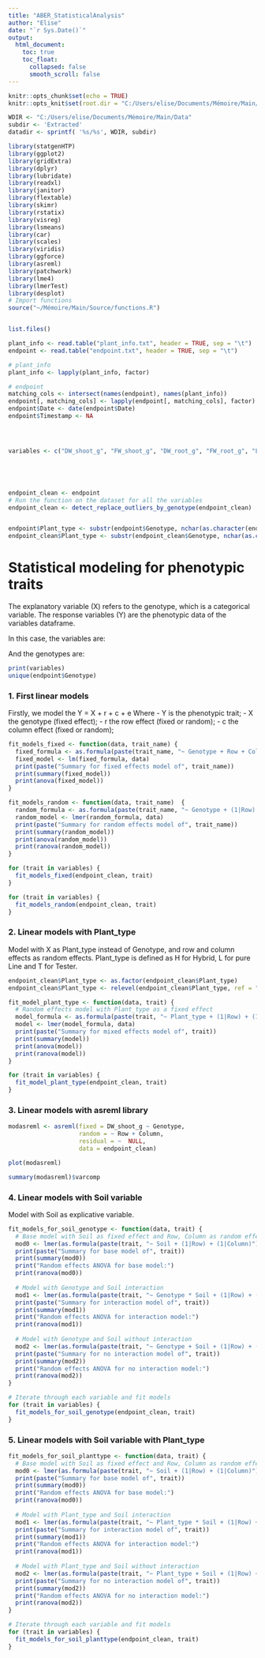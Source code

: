 ```yaml
---
title: "ABER_StatisticalAnalysis"
author: "Elise"
date: "`r Sys.Date()`"
output: 
  html_document:
    toc: true
    toc_float:
      collapsed: false
      smooth_scroll: false 
---
```


```r
knitr::opts_chunk$set(echo = TRUE)
knitr::opts_knit$set(root.dir = "C:/Users/elise/Documents/Mémoire/Main/Data/Templates/ABER")
```

```r
WDIR <- "C:/Users/elise/Documents/Mémoire/Main/Data"
subdir <- 'Extracted'
datadir <- sprintf( '%s/%s', WDIR, subdir)

library(statgenHTP)
library(ggplot2)
library(gridExtra)
library(dplyr)
library(lubridate)
library(readxl)
library(janitor)
library(flextable)
library(skimr)
library(rstatix)
library(visreg)
library(lsmeans)
library(car)
library(scales)
library(viridis)
library(ggforce)
library(asreml)
library(patchwork)
library(lme4)
library(lmerTest)
library(desplot)
# Import functions
source("~/Mémoire/Main/Source/functions.R")


list.files()

plant_info <- read.table("plant_info.txt", header = TRUE, sep = "\t")
endpoint <- read.table("endpoint.txt", header = TRUE, sep = "\t")

# plant_info
plant_info <- lapply(plant_info, factor)

# endpoint
matching_cols <- intersect(names(endpoint), names(plant_info))
endpoint[, matching_cols] <- lapply(endpoint[, matching_cols], factor)
endpoint$Date <- date(endpoint$Date)
endpoint$Timestamp <- NA




variables <- c("DW_shoot_g", "FW_shoot_g", "DW_root_g", "FW_root_g", "Leaf_number")





endpoint_clean <- endpoint
# Run the function on the dataset for all the variables
endpoint_clean <- detect_replace_outliers_by_genotype(endpoint_clean)


endpoint$Plant_type <- substr(endpoint$Genotype, nchar(as.character(endpoint$Genotype)), nchar(as.character(endpoint$Genotype)))
endpoint_clean$Plant_type <- substr(endpoint_clean$Genotype, nchar(as.character(endpoint_clean$Genotype)), nchar(as.character(endpoint_clean$Genotype)))
```



# Statistical modeling for phenotypic traits

The explanatory variable (X) refers to the genotype, which is a categorical variable. The response variables (Y) are the phenotypic data of the variables dataframe.

In this case, the variables are:

And the genotypes are:

```r
print(variables)
unique(endpoint$Genotype)
```

### 1. First linear models
Firstly, we model the Y = X + r + c + e
Where 
- Y is the phenotypic trait;
- X the genotype (fixed effect);
- r the row effect (fixed or random);
- c the column effect (fixed or random);

```r
fit_models_fixed <- function(data, trait_name) {
  fixed_formula <- as.formula(paste(trait_name, "~ Genotype + Row + Column"))
  fixed_model <- lm(fixed_formula, data)
  print(paste("Summary for fixed effects model of", trait_name))
  print(summary(fixed_model))
  print(anova(fixed_model))
}

fit_models_random <- function(data, trait_name)  {
  random_formula <- as.formula(paste(trait_name, "~ Genotype + (1|Row) + (1|Column)"))
  random_model <- lmer(random_formula, data)
  print(paste("Summary for random effects model of", trait_name))
  print(summary(random_model))
  print(anova(random_model))
  print(ranova(random_model))
}

for (trait in variables) {
  fit_models_fixed(endpoint_clean, trait)
}

for (trait in variables) {
  fit_models_random(endpoint_clean, trait)
}
```

### 2. Linear models with Plant_type
Model with X as Plant_type instead of Genotype, and row and column effects as random effects.
Plant_type is defined as H for Hybrid, L for pure Line and T for Tester. 

```r
endpoint_clean$Plant_type <- as.factor(endpoint_clean$Plant_type)
endpoint_clean$Plant_type <- relevel(endpoint_clean$Plant_type, ref = "T") # T as base level

fit_model_plant_type <- function(data, trait) {
  # Random effects model with Plant_type as a fixed effect
  model_formula <- as.formula(paste(trait, "~ Plant_type + (1|Row) + (1|Column)"))
  model <- lmer(model_formula, data)
  print(paste("Summary for mixed effects model of", trait))
  print(summary(model))
  print(anova(model))
  print(ranova(model))
}

for (trait in variables) {
  fit_model_plant_type(endpoint_clean, trait)
}
```

### 3. Linear models with asreml library
```r
modasreml <- asreml(fixed = DW_shoot_g ~ Genotype,
                    random = ~ Row + Column,
                    residual = ~  NULL,
                    data = endpoint_clean)

plot(modasreml)

summary(modasreml)$varcomp
```

### 4. Linear models with Soil variable
Model with Soil as explicative variable.

```r
fit_models_for_soil_genotype <- function(data, trait) {
  # Base model with Soil as fixed effect and Row, Column as random effects
  mod0 <- lmer(as.formula(paste(trait, "~ Soil + (1|Row) + (1|Column)")), data = data)
  print(paste("Summary for base model of", trait))
  print(summary(mod0))
  print("Random effects ANOVA for base model:")
  print(ranova(mod0))
  
  # Model with Genotype and Soil interaction
  mod1 <- lmer(as.formula(paste(trait, "~ Genotype * Soil + (1|Row) + (1|Column)")), data = data)
  print(paste("Summary for interaction model of", trait))
  print(summary(mod1))
  print("Random effects ANOVA for interaction model:")
  print(ranova(mod1))
  
  # Model with Genotype and Soil without interaction
  mod2 <- lmer(as.formula(paste(trait, "~ Genotype + Soil + (1|Row) + (1|Column)")), data = data)
  print(paste("Summary for no interaction model of", trait))
  print(summary(mod2))
  print("Random effects ANOVA for no interaction model:")
  print(ranova(mod2))
}

# Iterate through each variable and fit models
for (trait in variables) {
  fit_models_for_soil_genotype(endpoint_clean, trait)
}
```

### 5. Linear models with Soil variable with Plant_type

```r
fit_models_for_soil_planttype <- function(data, trait) {
  # Base model with Soil as fixed effect and Row, Column as random effects
  mod0 <- lmer(as.formula(paste(trait, "~ Soil + (1|Row) + (1|Column)")), data = data)
  print(paste("Summary for base model of", trait))
  print(summary(mod0))
  print("Random effects ANOVA for base model:")
  print(ranova(mod0))
  
  # Model with Plant_type and Soil interaction
  mod1 <- lmer(as.formula(paste(trait, "~ Plant_type * Soil + (1|Row) + (1|Column)")), data = data)
  print(paste("Summary for interaction model of", trait))
  print(summary(mod1))
  print("Random effects ANOVA for interaction model:")
  print(ranova(mod1))
  
  # Model with Plant_type and Soil without interaction
  mod2 <- lmer(as.formula(paste(trait, "~ Plant_type + Soil + (1|Row) + (1|Column)")), data = data)
  print(paste("Summary for no interaction model of", trait))
  print(summary(mod2))
  print("Random effects ANOVA for no interaction model:")
  print(ranova(mod2))
}

# Iterate through each variable and fit models
for (trait in variables) {
  fit_models_for_soil_planttype(endpoint_clean, trait)
}
```

